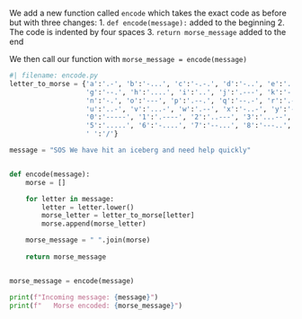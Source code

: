 We add a new function called `encode` which takes the exact code as before but with three changes:
1. `def encode(message):` added to the beginning
2. The code is indented by four spaces
3. `return morse_message` added to the end

We then call our function with `morse_message = encode(message)`

```python
#| filename: encode.py
letter_to_morse = {'a':'.-', 'b':'-...', 'c':'-.-.', 'd':'-..', 'e':'.', 'f':'..-.', 
                   'g':'--.', 'h':'....', 'i':'..', 'j':'.---', 'k':'-.-', 'l':'.-..', 'm':'--', 
                   'n':'-.', 'o':'---', 'p':'.--.', 'q':'--.-', 'r':'.-.', 's':'...', 't':'-',
                   'u':'..-', 'v':'...-', 'w':'.--', 'x':'-..-', 'y':'-.--', 'z':'--..',
                   '0':'-----', '1':'.----', '2':'..---', '3':'...--', '4':'....-',
                   '5':'.....', '6':'-....', '7':'--...', '8':'---..', '9':'----.',
                   ' ':'/'}

message = "SOS We have hit an iceberg and need help quickly"


def encode(message):
    morse = []

    for letter in message:
        letter = letter.lower()
        morse_letter = letter_to_morse[letter]
        morse.append(morse_letter)

    morse_message = " ".join(morse)
    
    return morse_message


morse_message = encode(message)

print(f"Incoming message: {message}")
print(f"   Morse encoded: {morse_message}")
```
